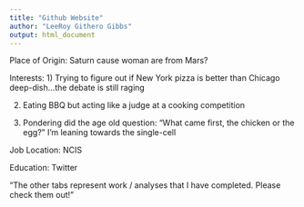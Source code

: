 ```yaml
---
title: "Github Website"
author: "LeeRoy Githero Gibbs"
output: html_document
---
```


Place of Origin: Saturn cause woman are from Mars?


Interests: 
  1) Trying to figure out if New York pizza is better than Chicago deep-dish...the debate is still raging
  
  2) Eating BBQ but acting like a judge at a cooking competition
  
  3) Pondering did the age old question: "What came first, the chicken or the egg?" I'm leaning towards the single-cell
  
Job Location: NCIS 

Education: Twitter
 
 
 
 
 
 
 
 
 
 
 
“The other tabs represent work / analyses that I have completed.  Please check them out!”


